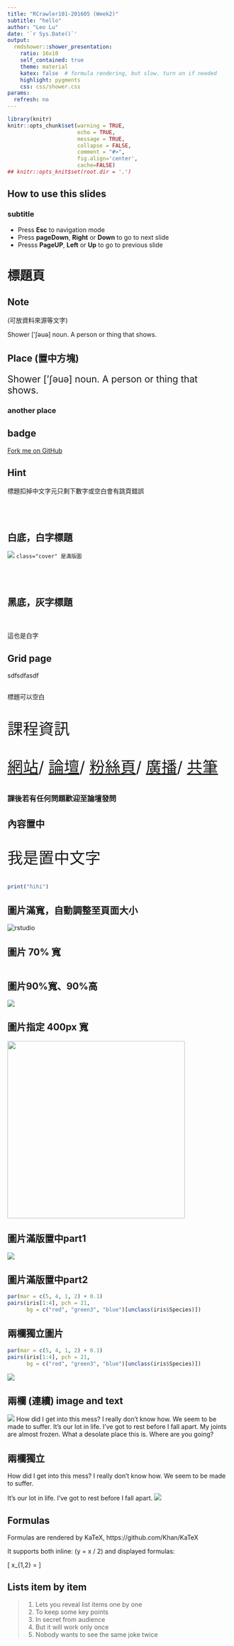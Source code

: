```yaml
---
title: "RCrawler101-201605 (Week2)"
subtitle: "hello"
author: "Leo Lu"
date: '`r Sys.Date()`'
output: 
  rmdshower::shower_presentation:
    ratio: 16x10
    self_contained: true
    theme: material
    katex: false  # formula rendering, but slow. turn on if needed
    highlight: pygments
    css: css/shower.css
params:
  refresh: no
---
```


```r
library(knitr)
knitr::opts_chunk$set(warning = TRUE,
                      echo = TRUE,
                      message = TRUE,
                      collapse = FALSE,
                      comment = "#>",
                      fig.align='center',
                      cache=FALSE)
## knitr::opts_knit$set(root.dir = '.')
```


## How to use this slides

### subtitle

- Press **Esc** to navigation mode
- Press **pageDown**, **Right** or **Down** to go to next slide
- Presss **PageUP**, **Left** or **Up** to go to previous slide

# 標題頁

## Note

(可放資料來源等文字)

<p class="note">
Shower ['ʃəuə] noun. A person or thing that shows.
</p>

## Place (置中方塊)

<p class="place" style="font-size:150%">
Shower ['ʃəuə] noun. A person or thing that shows.
</p>

### another place {.place}


## badge

<p class="badge">
		<a href="https://github.com/shower/shower">Fork me on GitHub</a>
</p>
	
## Hint

標題扣掉中文字元只剩下數字或空白會有跳頁錯誤

## <br/><br/>白底，白字標題 {.white}

<img src="img/reptile.jpg" class="cover">
`class="cover" 是滿版圖`<br/>


## <br/><br/>黑底，灰字標題 {.black}

<p style='color:white'>
白字
</p>
<p class="white">
這也是白字
</p>


## Grid page {.grid}

sdfsdfasdf

##  

標題可以空白

<div align="center" style="font-size: 250%">
<p>課程資訊</p>
<a target="_blank" href="http://data-sci.info/r-crawler-101/">網站</a>/
<a target="_blank" href="http://data-sci.info/forums/">論壇</a>/
<a target="_blank" href="https://www.facebook.com/datasci.info">粉絲頁</a>/
<a target="_blank" href="https://goo.gl/rt7uAJ">廣播</a>/
<a target="_blank" href="https://goo.gl/ennxQz">共筆</a>
</div>

<div align="center">
<h3>
課後若有任何問題歡迎至論壇發問
</h3>
</div>


## 內容置中

<div align="center" style="font-size: 250%">
我是置中文字
</div>
```r
print("hihi")
```

## 圖片滿寬，自動調整至頁面大小

<img src="img/scifi.jpg" alt="rstudio" style="height:auto; max-width:100%;">


## 圖片 70% 寬


<img src="img/lists-pepper.png" alt="" style="max-width:70%;" />


## 圖片90%寬、90%高

<img class="cover" src="img/crawler_process.png" style="max-width:90%; max-height:90%;">



## 圖片指定 400px 寬

<a target="_blank" href="http://www.family.com.tw/marketing/inquiry.aspx">
<img src="img/sw.jpg" width="400px">
</a>


## 圖片滿版置中part1 { .fullpage }

<img src="img/sw.jpg">

## 圖片滿版置中part2 { .fullpage }

<div class="fullpage width">
```r
par(mar = c(5, 4, 1, 2) + 0.1)
pairs(iris[1:4], pch = 21,
      bg = c("red", "green3", "blue")[unclass(iris$Species)])
```
</div>

## 兩欄獨立圖片

<div class="double">
<p class="double">
```r
par(mar = c(5, 4, 1, 2) + 0.1)
pairs(iris[1:4], pch = 21,
      bg = c("red", "green3", "blue")[unclass(iris$Species)])
```
</p>
<p class="double-flow">
<img src="img/sw.jpg" class="one-col-image">
</p>
</div>

## 兩欄 (連續) image and text

<p class="double">
<img src="img/sw.jpg" class="one-col-image">
How did I get into this mess? I really don't know how. We seem to be made
to suffer. It's our lot in life. I've got to rest before I fall apart. My
joints are almost frozen. What a desolate place this is. Where are you
going?
</p>

## 兩欄獨立

<div class="double">
<p class="double-flow">
How did I get into this mess? I really don't know how. We seem to be made
to suffer.
</p>
<p class="double-flow">
It's our lot in life. I've got to rest before I fall apart.
<img src="img/sw.jpg" style="height:auto; max-width:100%;" />
</p>
</div>

## Formulas

Formulas are rendered by KaTeX, https://github.com/Khan/KaTeX

It supports both inline: \(y = x / 2\) and displayed formulas:

\[ x_{1,2} = \frac{- b \pm \sqrt{b^2 - 4ac}}{2a} \]

## Lists item by item

> 1. Lets you reveal list items one by one
> 2. To keep some key points
> 3. In secret from audience
> 4. But it will work only once
> 5. Nobody wants to see the same joke twice



